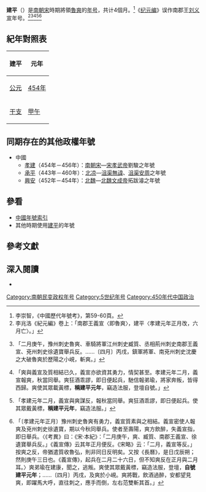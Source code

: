 {{Eranamebox
|年号=建平
|起讫时间= 454年二月－六月
|政权= 
|帝王= [[魯爽|魯爽]]
|历时= 4個月
|timeline= <timeline>
ImageSize  = width:200 height:50
PlotArea   = width:180 height:30 left:10 bottom:20
TimeAxis   = orientation:horizontal
DateFormat = yyyy
Period     = from:420 till:589
AlignBars  = early
ScaleMajor = increment:40 start:420
Colors =
  id:canvas value:rgb(1,1,0.85)
BackgroundColors = canvas:canvas
PlotData =
  width:15 color:black
  bar:era from:start till:end
  bar:era from:420 till:479 color:green
  bar:era from:454 till:454 color:red
</timeline>
|说明= {{fontcolor|red|建平}}在{{fontcolor|green|南朝宋}}及魯爽时期的位置
}}
'''建平'''（{{kj|454年|二月||六月}}）是[[南朝宋|南朝宋]]時期將領[[魯爽|魯爽]]的[[年号|年号]]，共计4個月。<ref>李崇智，《中國歷代年號考》，第59-60頁。</ref>《[[纪元编|纪元编]]》误作南郡王[[刘义宣|刘义宣]]年号。<ref>李兆洛《紀元編》卷上：「南郡王義宣〈即魯爽〉，建平〈孝建元年正月改，六月亡〉。」</ref><ref>{{cite wikisource|title=宋書本紀第六孝武帝|last=沈約|wslink=zh:宋書/卷6}}「二月庚午，豫州刺史魯爽、車騎將軍江州刺史臧質、丞相荊州刺史南郡王義宣、兗州刺史徐遺寶舉兵反。……〔四月〕丙戌，鎮軍將軍、南兗州刺史沈慶之大破魯爽於歷陽之小峴，斬爽。」</ref><ref>{{cite wikisource|title=宋書列傳第三十四魯爽|last=沈約|wslink=zh:宋書/卷74}}「爽與義宣及質相結已久，義宣亦欲資其勇力，情契甚至。孝建元年二月，義宣報爽，秋當同舉。爽狂酒乖謬，即日便起兵，馳信報弟瑜，將家奔叛，皆得西歸。爽使其眾載黃標，'''稱建平元年'''，竊造法服，登壇自號。」</ref><ref>{{cite wikisource|title=南史列傳第三十魯爽|last=李延壽|wslink=zh:南史/卷40}}「孝建元年二月，義宣與爽謀反，報秋當同舉。爽狂酒乖謬，即日便起兵。使其眾戴黃標，'''稱建平元年'''，竊造法服。」</ref><ref>{{cite wikisource|title=資治通鑑宋紀十|last=司馬光|wslink=zh:資治通鑒 (胡三省音注)/卷128}}「〔孝建元年正月〕豫州刺史魯爽有勇力，義宣質素與之相結。義宣密使人報爽及兗州刺史徐遺寶，期以今秋同舉兵。使者至壽陽，爽方飲醉，失義宣指，即日舉兵。〈《考異》曰：《宋‧本紀》：「二月庚午，爽、臧質、南郡王義宣、徐遺寶舉兵反。」《義宣傳》云其年正月便反。《宋略》云：「二月，義宣等反。」按爽之反，帝猶遣質收魯弘，則非同日反明矣。又按《長曆》，是日戊辰朔；然則庚午三日也。《義宣傳》，起兵在二月二十六日，但不知爽反在正月與二月耳。〉爽弟瑜在建康，聞之，逃叛。爽使其眾戴黃標，竊造法服，登壇，'''自號建平元年'''；……〔四月〕丙戌，及爽於小峴。爽將戰，飲酒過醉，安都望見爽，即躍馬大呼，直往刺之，應手而倒，左右范雙斬其首。」</ref>

==紀年對照表==
{| class="wikitable"  style="text-align:center;"
!建平!!元年
|-
![[公元|公元]]
|[[454年|454年]]
|-
![[干支|干支]]
|[[甲午|甲午]]
|}

==同期存在的其他政權年號==
*中國
**[[孝建|孝建]]（454年－456年）：[[南朝宋|南朝宋]]—[[宋孝武帝|宋孝武帝]]劉駿之年號
**[[承平_(北涼)|承平]]（443年－460年）：[[北凉|北凉]]—[[沮渠無諱|沮渠無諱]]、[[沮渠安周|沮渠安周]]之年號
**[[興安_(北魏)|興安]]（452年－454年）：[[北魏|北魏]]—[[北魏文成帝|北魏文成帝]]拓跋濬之年號

==參看==
*[[中国年号列表#南朝|中國年號索引]]
*其他時期使用[[建平|建平]]的年號

==參考文獻==
{{Reflist}}

==深入閱讀==
<div>
*{{Cite book|author=李崇智|title=中國歷代年號考|format=|url=|date=2004年12月|publisher=中華書局|location=北京|id=ISBN 7101025129}}
</div>

{{南北朝年號}}

[[Category:南朝民变政权年号|Category:南朝民变政权年号]]
[[Category:5世纪年号|Category:5世纪年号]]
[[Category:450年代中国政治|Category:450年代中国政治]]